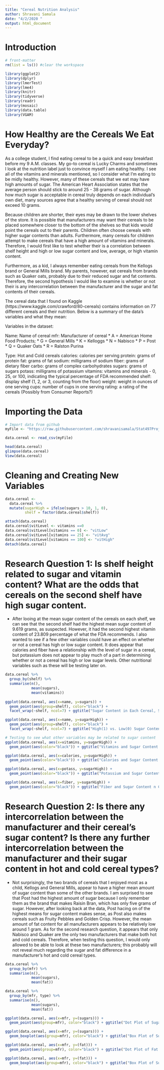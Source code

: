 ```yaml
---
title: "Cereal Nutrition Analysis"
author: Shravani Samala
date: "4/2/2020 "
output: html_document
---
```


# Introduction
```r
# front-matter
rm(list = ls()) #clear the workspace

library(ggplot2)
library(dplyr)
library(lmerTest)
library(lme4)
library(knitr)
library(tidyverse)
library(readr)
library(mosaic)
library(data.table)
library(VGAM)

```

# How Healthy are the Cereals We Eat Everyday?
As a college student, I find eating cereal to be a quick and easy breakfast before my 9 A.M. classes. My go-to cereal is Lucky Charms and sometimes I look at the nutrition label just to convince myself I am eating healthy. I see all of the vitamins and minerals mentioned, so I consider what I'm eating to be midly healthy. However, many of these cereals that we eat may have high amounts of sugar. The American Heart Association states that the average person should stick to around 25 - 38 grams of sugar. Although how much sugar is acceptable in cereal truly depends on each individual's own diet, many sources agree that a healthy serving of cereal should not exceed 10 grams. 

Because children are shorter, their eyes may be drawn to the lower shelves of the store. It is possible that manufacturers may want their cereals to be placed somewhere closer to the bottom of the shelves so that kids would point the cereals out to their parents. Children often choose cereals with higher sugar contents than adults. Furthermore, many cereals for children attempt to make cereals that have a high amount of vitamins and minerals. Therefore, I would first like to test whether their is a correlation between shelf height and high or low sugar content and low, average, or high vitamin content. 

Furthermore, as a kid, I always remember eating cereals from the Kellogs brand or General Mills brand. My parents, however, eat cereals from brands such as Quaker oats, probably due to their reduced sugar and fat contents. Therefore, the second hypothesis I would like to examine is whether or not their is any intercorrelation between the manufacturer and the sugar and fat contents of their cereals. 

The cereal data that I found on Kaggle (https://www.kaggle.com/crawford/80-cereals) contains information on 77 different cereals and their nutrition. Below is a summary of the data's variables and what they mean:

Variables in the dataset:

Name: Name of cereal
mfr: Manufacturer of cereal
* A = American Home Food Products;
* G = General Mills
* K = Kelloggs
* N = Nabisco
* P = Post
* Q = Quaker Oats
* R = Ralston Purina

Type: Hot and Cold cereals 
calories: calories per serving
protein: grams of protein
fat: grams of fat
sodium: milligrams of sodium
fiber: grams of dietary fiber
carbo: grams of complex carbohydrates
sugars: grams of sugars
potass: milligrams of potassium
vitamins: vitamins and minerals - 0, 25, or 100, indicating the typical percentage of FDA recommended
shelf: display shelf (1, 2, or 3, counting from the floor)
weight: weight in ounces of one serving
cups: number of cups in one serving
rating: a rating of the cereals (Possibly from Consumer Reports?)

# Importing the Data
```r
# Import data from github
myFile <- "https://raw.githubusercontent.com/shravanisamala/Stat497Project/master/cereal.csv"

data.cereal <- read_csv(myFile)

head(data.cereal)
glimpse(data.cereal)
View(data.cereal)


```

# Cleaning and Creating New Variables
```r
data.cereal <- 
  data.cereal %>%
  mutate(sugarHigh = ifelse(sugars > 10, 1, 0),
         shelf = factor(data.cereal$shelf)) 

attach(data.cereal)
data.cereal$vitLevel <- vitamins ==0 
data.cereal$vitLevel[vitamins == 0] <- "vitLow"
data.cereal$vitLevel[vitamins == 25] <- "vitAvg"
data.cereal$vitLevel[vitamins == 100] <- "vitHigh"
detach(data.cereal)
```

# Research Question 1: Is shelf height related to sugar and vitamin content? What are the odds that cereals on the second shelf have high sugar content. 
* After looing at the mean sugar content of the cereals on each shelf, we can see that the second shelf had the highest mean sugar content of 9.619 grams, as suspected. However, it had the second highest vitamin content of 23.809 percentage of what the FDA recommends. I also wanted to see if a few other variables could have an effect on whether or not a cereal has high or low sugar content. It does appear that calories and fiber have a relationship with the level of sugar in a cereal, but potassium does not appear to play much of a part in determining whether or not a cereal has high or low sugar levels. Other nutritional variables such as these will be testing later on. 
```r
data.cereal %>%
  group_by(shelf) %>%
  summarise(n(),
            mean(sugars), 
            mean(vitamins))
              
ggplot(data.cereal, aes(x=name, y=sugars)) + 
  geom_point(aes(group=shelf), color="black") +
  facet_wrap(~shelf, ncol=7) + ggtitle("Sugar Content in Each Cereal, Separated by Shelf")

ggplot(data.cereal, aes(x=name, y=sugarHigh)) + 
  geom_point(aes(group=shelf), color="black") +
  facet_wrap(~shelf, ncol=7) + ggtitle("High(1) vs. Low(0) Sugar Content in Each Cereal, Separated by Shelf")

# Testing to see what other variables may be related to sugar content
ggplot(data.cereal, aes(x=vitamins, y=sugarHigh)) + 
  geom_point(aes(color="black")) + ggtitle("Vitamins and Sugar Content in Cereal")

ggplot(data.cereal, aes(x=calories, y=sugarHigh)) + 
  geom_point(aes(color="black")) + ggtitle("Calories and Sugar Content n Cereal")

ggplot(data.cereal, aes(x=potass, y=sugarHigh)) + 
  geom_point(aes(color="black")) + ggtitle("Potassium and Sugar Content n Cereal")

ggplot(data.cereal, aes(x=fiber, y=sugarHigh)) + 
  geom_point(aes(color="black")) + ggtitle("Fiber and Sugar Content n Cereal")
```

# Research Question 2: Is there any intercorrelation between the manufacturer and their cereal's sugar content? Is there any further intercorrelation between the manufacturer and their sugar content in hot and cold cereal types?
* Not surprisingly, the two brands of cereals that I enjoyed most as a child, Kellogs and General Mills, appear to have a higher mean amount of sugar content than some of the other brands. I am surprised to see that Post had the highest amount of sugar because I only remember them as the brand that makes Raisin Bran, which has only five grams of sugar. However, after looking back at the data, Post hacing on of the highest means for sugar content makes sense, as Post also makes cereals such as Fruity Pebbles and Golden Crisp. However, the mean amount of fat content for all manufacturers appears to be relatively low around 1 gram. As for the second research question, it appears that only Nabisco and Quaker are the only two manufacturers that make both hot and cold cereals. Therefore, when testing this question, I would only allowed to be able to look at these two manufacturers; this probably will not reveal much regarding the sugar and fat difference in a manufacturer's hot and cold cereal types. 
```r
data.cereal %>%
  group_by(mfr) %>%
  summarise(n(),
            mean(sugars), 
            mean(fat))

data.cereal %>%
  group_by(mfr, type) %>%
  summarise(n(),
            mean(sugars), 
            mean(fat))

ggplot(data.cereal, aes(x=mfr, y=(sugars))) + 
  geom_point(aes(group=mfr), color="black") + ggtitle("Dot Plot of Sugar Content in Each Manufacturer")

ggplot(data.cereal, aes(x=mfr, y=(sugars))) + 
  geom_boxplot(aes(group=mfr), color="black") + ggtitle("Box Plot of Sugar Content in Each Manufacturer")

ggplot(data.cereal, aes(x=mfr, y=(fat))) + 
  geom_point(aes(group=mfr), color="black") + ggtitle("Dot Plot of Fat Content in Each Manufacturer")

ggplot(data.cereal, aes(x=mfr, y=(fat))) + 
  geom_boxplot(aes(group=mfr), color="black") + ggtitle("Box Plot of Sugar Content in Each Manufacturer")

```

